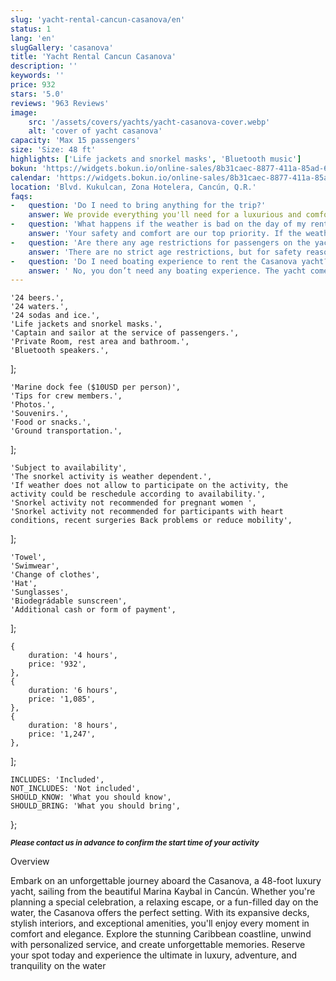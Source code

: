 ```yaml
---
slug: 'yacht-rental-cancun-casanova/en'
status: 1
lang: 'en'
slugGallery: 'casanova'
title: 'Yacht Rental Cancun Casanova'
description: ''
keywords: ''
price: 932
stars: '5.0'
reviews: '963 Reviews'
image: 
    src: '/assets/covers/yachts/yacht-casanova-cover.webp'
    alt: 'cover of yacht casanova'
capacity: 'Max 15 passengers'
size: 'Size: 48 ft'
highlights: ['Life jackets and snorkel masks', 'Bluetooth music']
bokun: 'https://widgets.bokun.io/online-sales/8b31caec-8877-411a-85ad-682828170619/experience/949734?partialView=1'
calendar: 'https://widgets.bokun.io/online-sales/8b31caec-8877-411a-85ad-682828170619/experience-calendar/949734'
location: 'Blvd. Kukulcan, Zona Hotelera, Cancún, Q.R.'
faqs:
-   question: 'Do I need to bring anything for the trip?'
    answer: We provide everything you'll need for a luxurious and comfortable experience. However, we recommend bringing sunscreen, a hat, and any personal items you'd like for the day. If you're planning on swimming or snorkeling, feel free to bring swimwear and towels, though these can also be provided.
-   question: 'What happens if the weather is bad on the day of my rental?'
    answer: 'Your safety and comfort are our top priority. If the weather conditions are unsafe, we will work with you to reschedule your booking or offer alternative options. We monitor weather forecasts closely to ensure the best experience possible.'
-   question: 'Are there any age restrictions for passengers on the yacht?'
    answer: 'There are no strict age restrictions, but for safety reasons, we recommend that young children be accompanied by a responsible adult. The yacht is equipped with safety features, including life vests, to ensure a secure experience for all guests.'
-   question: 'Do I need boating experience to rent the Casanova yacht?'
    answer: ' No, you don’t need any boating experience. The yacht comes with a professional crew to handle all aspects of navigation, ensuring a smooth and enjoyable journey for you and your guests.'
---
```



    '24 beers.',
    '24 waters.',
    '24 sodas and ice.',
    'Life jackets and snorkel masks.',
    'Captain and sailor at the service of passengers.',
    'Private Room, rest area and bathroom.',
    'Bluetooth speakers.',
];

    'Marine dock fee ($10USD per person)',
    'Tips for crew members.',
    'Photos.',
    'Souvenirs.',
    'Food or snacks.',
    'Ground transportation.',
];

    'Subject to availability',
    'The snorkel activity is weather dependent.',
    'If weather does not allow to participate on the activity, the activity could be reschedule according to availability.',
    'Snorkel activity not recommended for pregnant women ',
    'Snorkel activity not recommended for participants with heart conditions, recent surgeries Back problems or reduce mobility',
];

    'Towel',
    'Swimwear',
    'Change of clothes',
    'Hat',
    'Sunglasses',
    'Biodegrádable sunscreen',
    'Additional cash or form of payment',
];

    {
        duration: '4 hours',
        price: '932',
    },
    {
        duration: '6 hours',
        price: '1,085',
    },
    {
        duration: '8 hours',
        price: '1,247',
    },
];

    INCLUDES: 'Included',
    NOT_INCLUDES: 'Not included',
    SHOULD_KNOW: 'What you should know',
    SHOULD_BRING: 'What you should bring',
};

<TabPricesYacht client:visible infoPrices={infoPrices} lang={frontmatter.lang} />

<Inclusions includes={includes} notIncludes={notIncludes} i18n={i18n} />
<TagP><em><strong><small>Please contact us in advance to confirm the start time of your activity</small></strong></em></TagP>

<TagH2>Overview </TagH2>

<TagP>Embark on an unforgettable journey aboard the Casanova, a 48-foot luxury yacht, sailing from the beautiful Marina Kaybal in Cancún. Whether you're planning a special celebration, a relaxing escape, or a fun-filled day on the water, the Casanova offers the perfect setting. With its expansive decks, stylish interiors, and exceptional amenities, you'll enjoy every moment in comfort and elegance. Explore the stunning Caribbean coastline, unwind with personalized service, and create unforgettable memories. Reserve your spot today and experience the ultimate in luxury, adventure, and tranquility on the water </TagP>

<WhatYouShould shouldKnow={shouldKnow} shouldBring={shouldBring} i18n={i18n} />